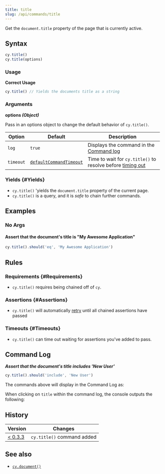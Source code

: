 ```yaml
---
title: title
slug: /api/commands/title
---
```


Get the `document.title` property of the page that is currently active.

## Syntax

```javascript
cy.title()
cy.title(options)
```

### Usage

<Icon name="check-circle" color="green" /> **Correct Usage**

```javascript
cy.title() // Yields the documents title as a string
```

### Arguments

<Icon name="angle-right" /> **options _(Object)_**

Pass in an options object to change the default behavior of `cy.title()`.

| Option    | Default                                                           | Description                                                                           |
| --------- | ----------------------------------------------------------------- | ------------------------------------------------------------------------------------- |
| `log`     | `true`                                                            | Displays the command in the [Command log](/app/core-concepts/cypress-app#Command-Log) |
| `timeout` | [`defaultCommandTimeout`](/app/references/configuration#Timeouts) | Time to wait for `cy.title()` to resolve before [timing out](#Timeouts)               |

### Yields [<Icon name="question-circle"/>](/app/core-concepts/introduction-to-cypress#Subject-Management) {#Yields}

- `cy.title()` 'yields the `document.title` property of the current page.
- `cy.title()` is a query, and it is _safe_ to chain further commands.

## Examples

### No Args

#### Assert that the document's title is "My Awesome Application"

```javascript
cy.title().should('eq', 'My Awesome Application')
```

## Rules

### Requirements [<Icon name="question-circle"/>](/app/core-concepts/introduction-to-cypress#Chains-of-Commands) {#Requirements}

- `cy.title()` requires being chained off of `cy`.

### Assertions [<Icon name="question-circle"/>](/app/core-concepts/introduction-to-cypress#Assertions) {#Assertions}

- `cy.title()` will automatically [retry](/app/core-concepts/retry-ability)
  until all chained assertions have passed

### Timeouts [<Icon name="question-circle"/>](/app/core-concepts/introduction-to-cypress#Timeouts) {#Timeouts}

- `cy.title()` can time out waiting for assertions you've added to pass.

## Command Log

**_Assert that the document's title includes 'New User'_**

```javascript
cy.title().should('include', 'New User')
```

The commands above will display in the Command Log as:

<DocsImage
  src="/img/api/title/test-title-of-website-or-webapp.png"
  alt="Command Log title"
/>

When clicking on `title` within the command log, the console outputs the
following:

<DocsImage
  src="/img/api/title/see-the-string-yielded-in-the-console.png"
  alt="Console Log title"
/>

## History

| Version                                    | Changes                    |
| ------------------------------------------ | -------------------------- |
| [< 0.3.3](/app/references/changelog#0-3-3) | `cy.title()` command added |

## See also

- [`cy.document()`](/api/commands/document)
